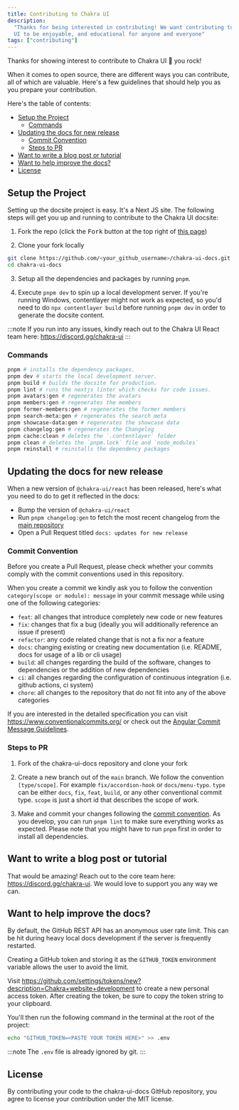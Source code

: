 ```yaml
---
title: Contributing to Chakra UI
description:
  "Thanks for being interested in contributing! We want contributing to Chakra
  UI to be enjoyable, and educational for anyone and everyone"
tags: ["contributing"]
---
```


Thanks for showing interest to contribute to Chakra UI 💖 you rock!

When it comes to open source, there are different ways you can contribute, all
of which are valuable. Here's a few guidelines that should help you as you
prepare your contribution.

Here's the table of contents:

- [Setup the Project](#setup-the-project)
  - [Commands](#commands)
- [Updating the docs for new release](#updating-the-docs-for-new-release)
  - [Commit Convention](#commit-convention)
  - [Steps to PR](#steps-to-pr)
- [Want to write a blog post or tutorial](#want-to-write-a-blog-post-or-tutorial)
- [Want to help improve the docs?](#want-to-help-improve-the-docs)
- [License](#license)

## Setup the Project

Setting up the docsite project is easy. It's a Next JS site. The following steps
will get you up and running to contribute to the Chakra UI docsite:

1. Fork the repo (click the <kbd>Fork</kbd> button at the top right of
   [this page](https://github.com/chakra-ui/chakra-ui-docs))

2. Clone your fork locally

```sh
git clone https://github.com/<your_github_username>/chakra-ui-docs.git
cd chakra-ui-docs
```

3. Setup all the dependencies and packages by running `pnpm`.

4. Execute `pnpm dev` to spin up a local development server. If you're running
   Windows, contentlayer might not work as expected, so you'd need to do
   `npx contentlayer build` before running `pnpm dev` in order to generate the
   docsite content.

:::note
If you run into any issues, kindly reach out to the Chakra UI React team here:
https://discord.gg/chakra-ui
:::

### Commands

```bash
pnpm # installs the dependency packages.
pnpm dev # starts the local development server.
pnpm build # builds the docsite for production.
pnpm lint # runs the nextjs linter which checks for code issues.
pnpm avatars:gen # regenerates the avatars
pnpm members:gen # regenerates the members
pnpm former-members:gen # regenerates the former members
pnpm search-meta:gen # regenerates the search meta
pnpm showcase-data:gen # regenerates the showcase data
pnpm changelog:gen # regenerates the Changelog
pnpm cache:clean # deletes the `.contentlayer` folder
pnpm clean # deletes the `pnpm.lock` file and `node_modules`
pnpm reinstall # reinstalls the dependency packages
```

## Updating the docs for new release

When a new version of `@chakra-ui/react` has been released, here's what you need
to do to get it reflected in the docs:

- Bump the version of `@chakra-ui/react`
- Run `pnpm changelog:gen` to fetch the most recent changelog from the
  [main repository](https://github.com/chakra-ui/chakra-ui)
- Open a Pull Request titled `docs: updates for new release`

### Commit Convention

Before you create a Pull Request, please check whether your commits comply with
the commit conventions used in this repository.

When you create a commit we kindly ask you to follow the convention
`category(scope or module): message` in your commit message while using one of
the following categories:

- `feat`: all changes that introduce completely new code or new features
- `fix`: changes that fix a bug (ideally you will additionally reference an
  issue if present)
- `refactor`: any code related change that is not a fix nor a feature
- `docs`: changing existing or creating new documentation (i.e. README, docs for
  usage of a lib or cli usage)
- `build`: all changes regarding the build of the software, changes to
  dependencies or the addition of new dependencies
- `ci`: all changes regarding the configuration of continuous integration (i.e.
  github actions, ci system)
- `chore`: all changes to the repository that do not fit into any of the above
  categories

If you are interested in the detailed specification you can visit
https://www.conventionalcommits.org/ or check out the
[Angular Commit Message Guidelines](https://github.com/angular/angular/blob/22b96b9/CONTRIBUTING.md#-commit-message-guidelines).

### Steps to PR

1. Fork of the chakra-ui-docs repository and clone your fork

2. Create a new branch out of the `main` branch. We follow the convention
   `[type/scope]`. For example `fix/accordion-hook` or `docs/menu-typo`. `type`
   can be either `docs`, `fix`, `feat`, `build`, or any other conventional
   commit type. `scope` is just a short id that describes the scope of work.

3. Make and commit your changes following the
   [commit convention](https://github.com/chakra-ui/chakra-ui-docs/blob/main/CONTRIBUTING.md#commit-convention).
   As you develop, you can run `pnpm lint` to make sure everything works as
   expected. Please note that you might have to run `pnpm` first in order to
   install all dependencies.

## Want to write a blog post or tutorial

That would be amazing! Reach out to the core team here:
https://discord.gg/chakra-ui. We would love to support you any way we can.

## Want to help improve the docs?

By default, the GitHub REST API has an anonymous user rate limit. This can be
hit during heavy local docs development if the server is frequently restarted.

Creating a GitHub token and storing it as the `GITHUB_TOKEN` environment
variable allows the user to avoid the limit.

Visit
https://github.com/settings/tokens/new?description=Chakra+website+development to
create a new personal access token. After creating the token, be sure to copy
the token string to your clipboard.

You'll then run the following command in the terminal at the root of the
project:

```sh
echo "GITHUB_TOKEN=<PASTE YOUR TOKEN HERE>" >> .env
```

:::note
The `.env` file is already ignored by git.
:::

## License

By contributing your code to the chakra-ui-docs GitHub repository, you agree to
license your contribution under the MIT license.
